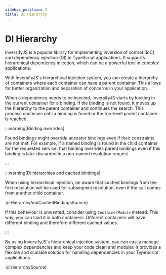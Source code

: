 ```yaml
---
sidebar_position: 2
title: DI Hierarchy
---
```



# DI Hierarchy

InversifyJS is a popular library for implementing inversion of control (IoC) and dependency injection (DI) in TypeScript applications. It supports hierarchical dependency injection, which can be a powerful tool in complex applications.

With InversifyJS's hierarchical injection system, you can create a hierarchy of containers where each container can have a parent container. This allows for better organization and separation of concerns in your application.

When a dependency needs to be injected, InversifyJS starts by looking in the current container for a binding. If the binding is not found, it moves up the hierarchy to the parent container and continues the search. This process continues until a binding is found or the top-level parent container is reached.

:::warning[Binding overrides]

Found bindings might override ancestor bindings even if their constraints are not met. For example, if a named binding is found in the child container for the requested service, that binding overrides parent bindings even if this binding is later discarded in a non-named resolution request.

:::

:::warning[DI hierarchies and cached bindings]

When using hierarchical injection, be aware that cached bindings from the first resolution will be used for subsequent resolution, even if the call comes from another child container.

<CodeBlock language="ts">{diHierarchyAndCachedBindingsSource}</CodeBlock>

If this behaviour is unwanted, consider using `ContainerModule` instead. This way, you can load it in both containers. Different containers will have different binding and therefore different cached values.

:::

By using InversifyJS's hierarchical injection system, you can easily manage complex dependencies and keep your code clean and modular. It provides a flexible and scalable solution for handling dependencies in your TypeScript applications.

<CodeBlock language="ts">{diHierarchySource}</CodeBlock>
